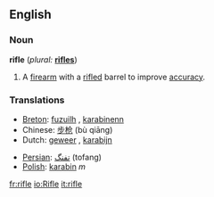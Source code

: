 ==English==

===Noun===
{{wikipedia}}
'''rifle''' (''plural:'' '''[[rifles]]''')
# A [[firearm]] with a [[rifled]] barrel to improve [[accuracy]].

===Translations===
{{top}}
*[[Breton]]: [[fuzuilh]] {{f}}, [[karabinenn]] {{f}}
*Chinese: [[步枪]] (bù qiāng)
*Dutch: [[geweer]] {{n}}, [[karabijn]] {{f}}
{{mid}}
*[[Persian]]: [[تفنگ]] (tofang)
*[[Polish]]: [[karabin]] ''m''
{{bottom}}

[[fr:rifle]]
[[io:Rifle]]
[[it:rifle]]